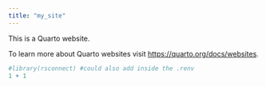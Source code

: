 ```yaml
---
title: "my_site"
---
```


This is a Quarto website.

To learn more about Quarto websites visit <https://quarto.org/docs/websites>.

```r
#library(rsconnect) #could also add inside the .renv
1 + 1
```
